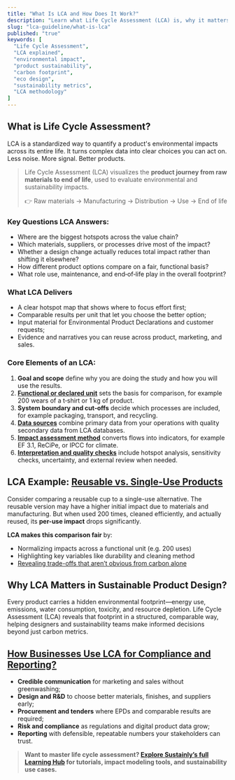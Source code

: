 ```yaml
---
title: "What Is LCA and How Does It Work?"
description: "Learn what Life Cycle Assessment (LCA) is, why it matters, and how it helps measure and reduce environmental impacts across a product’s entire life cycle."
slug: "lca-guideline/what-is-lca"
published: "true"
keywords: [
  "Life Cycle Assessment",
  "LCA explained",
  "environmental impact",
  "product sustainability",
  "carbon footprint",
  "eco design",
  "sustainability metrics",
  "LCA methodology"
]
---
```


## What is Life Cycle Assessment?

LCA is a standardized way to quantify a product's environmental impacts across its entire life. It turns complex data into clear choices you can act on. Less noise. More signal. Better products.

> Life Cycle Assessment (LCA) visualizes the **product journey from raw materials to end of life**, used to evaluate environmental and sustainability impacts.
>
> 👉 Raw materials → Manufacturing → Distribution → Use → End of life

### Key Questions LCA Answers:

- Where are the biggest hotspots across the value chain?
- Which materials, suppliers, or processes drive most of the impact?
- Whether a design change actually reduces total impact rather than shifting it elsewhere?
- How different product options compare on a fair, functional basis?
- What role use, maintenance, and end‑of‑life play in the overall footprint?

### What LCA Delivers

- A clear hotspot map that shows where to focus effort first;
- Comparable results per unit that let you choose the better option;
- Input material for Environmental Product Declarations and customer requests;
- Evidence and narratives you can reuse across product, marketing, and sales.

### Core Elements of an LCA:

1. **Goal and scope** define why you are doing the study and how you will use the results.
2. [**Functional or declared unit**](https://learn.sustainly.ai/2.LCA-Guideline/units) sets the basis for comparison, for example 200 wears of a t‑shirt or 1 kg of product.
3. **System boundary and cut‑offs** decide which processes are included, for example packaging, transport, and recycling.
4. [**Data sources**](https://learn.sustainly.ai/2.LCA-Guideline/database) combine primary data from your operations with quality secondary data from LCA databases.
5. [**Impact assessment method**](https://learn.sustainly.ai/2.LCA-Guideline/methods) converts flows into indicators, for example EF 3.1, ReCiPe, or IPCC for climate.
6. [**Interpretation and quality checks**](https://learn.sustainly.ai/2.LCA-Guideline/addvalue) include hotspot analysis, sensitivity checks, uncertainty, and external review when needed.

## LCA Example: [Reusable vs. Single-Use Products](https://learn.sustainly.ai/2.LCA-Guideline/units)

Consider comparing a reusable cup to a single-use alternative. The reusable version may have a higher initial impact due to materials and manufacturing. But when used 200 times, cleaned efficiently, and actually reused, its **per-use impact** drops significantly.

**LCA makes this comparison fair** by:

- Normalizing impacts across a functional unit (e.g. 200 uses)
- Highlighting key variables like durability and cleaning method
- [Revealing trade-offs that aren’t obvious from carbon alone](https://learn.sustainly.ai/2.LCA-Guideline/lca-vs-co2)

## Why LCA Matters in Sustainable Product Design?

Every product carries a hidden environmental footprint—energy use, emissions, water consumption, toxicity, and resource depletion. Life Cycle Assessment (LCA) reveals that footprint in a structured, comparable way, helping designers and sustainability teams make informed decisions beyond just carbon metrics.

## [How Businesses Use LCA for Compliance and Reporting?](https://learn.sustainly.ai/2.LCA-Guideline/addvalue)

- **Credible communication** for marketing and sales without greenwashing;
- **Design and R&D** to choose better materials, finishes, and suppliers early;
- **Procurement and tenders** where EPDs and comparable results are required;
- **Risk and compliance** as regulations and digital product data grow;
- **Reporting** with defensible, repeatable numbers your stakeholders can trust.

> <Icon icon="star-christmas" color="#7d4ae0" size={20} /> **Want to master life cycle assessment? **[**Explore Sustainly’s full Learning Hub**](https://learn.sustainly.ai/1.Introduction/Intro)** for tutorials, impact modeling tools, and sustainability use cases.**